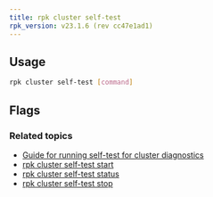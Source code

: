 ```yaml
---
title: rpk cluster self-test
rpk_version: v23.1.6 (rev cc47e1ad1)
---
```


<head>
  <meta name="title" content="rpk cluster self-test | Redpanda Docs" />
  <meta name="description" content="rpk cluster self-test" />
  <link rel="canonical" href="https://docs.redpanda.com/docs/reference/rpk/rpk-cluster/rpk-cluster-self-test/" />
</head>

## Usage

```bash
rpk cluster self-test [command]
```

## Flags

<!--
[cols=",,",]
|===
|*Value* |*Type* |*Description*

|-h, --help |- |Help for self-test.

|--config |string |Redpanda or rpk config file; default search paths are
~/.config/rpk/rpk.yaml, $PWD, and /etc/redpanda/`redpanda.yaml`.

|-X, --config-opt |stringArray |Override rpk configuration settings; '-X
help' for detail or '-X list' for terser detail.

|--profile |string |rpk profile to use.

|-v, --verbose |- |Enable verbose logging.
|===

-->

### Related topics
- [Guide for running self-test for cluster diagnostics](../../../../manage/cluster-maintenance/cluster-diagnostics#disk-and-network-self-test-benchmarks)
- [rpk cluster self-test start](../../rpk-cluster/rpk-cluster-self-test-start)
- [rpk cluster self-test status](../../rpk-cluster/rpk-cluster-self-test-status)
- [rpk cluster self-test stop](../../rpk-cluster/rpk-cluster-self-test-stop)
